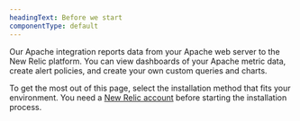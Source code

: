 ```yaml
---
headingText: Before we start
componentType: default
---
```


Our Apache integration reports data from your Apache web server to the New Relic platform. You can view dashboards of your Apache metric data, create alert policies, and create your own custom queries and charts.

To get the most out of this page, select the installation method that fits your environment. You need a [New Relic account](https://newrelic.com/signup) before starting the installation process.

